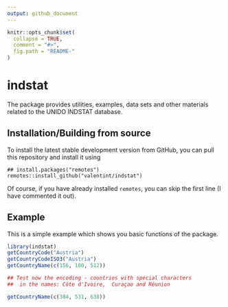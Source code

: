 ---
output: github_document
---

<!-- README.md is generated from README.Rmd. Please edit that file -->

```{r, echo = FALSE}
knitr::opts_chunk$set(
  collapse = TRUE,
  comment = "#>",
  fig.path = "README-"
)
```

# indstat

The package provides utilities, examples, data sets and other materials related to the UNIDO INDSTAT database.

## Installation/Building from source

To install the latest stable development version from GitHub, you can
pull this repository and install it using

    ## install.packages("remotes")
    remotes::install_github("valentint/indstat")

Of course, if you have already installed `remotes`, you can skip the
first line (I have commented it out).

## Example

This is a simple example which shows you basic functions of the package. 

```{r example}
library(indstat)
getCountryCode("Austria")
getCountryCodeISO3("Austria")
getCountryName(c(156, 100, 512))

## Test now the encoding - countries with special characters 
##  in the names: Côte d'Ivoire,  Curaçao and Réunion

getCountryName(c(384, 531, 638))
```
